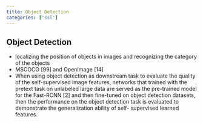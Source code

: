 ```yaml
---
title: Object Detection
categories: ['ssl']
---
```


## Object Detection
- localizing the position of objects in images and recognizing the category of the objects 
- MSCOCO [99] and OpenImage [14] 
- When using object detection as downstream task to evaluate the quality of the self-supervised image features, networks that trained with the pretext task on unlabeled large data are served as the pre-trained model for the Fast-RCNN [2] and then fine-tuned on object detection datasets, then the performance on the object detection task is evaluated to demonstrate the generalization ability of self- supervised learned features.



